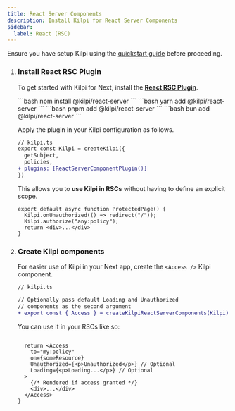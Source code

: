 ```yaml
---
title: React Server Components
description: Install Kilpi for React Server Components
sidebar:
  label: React (RSC)
---
```



Ensure you have setup Kilpi using the [quickstart guide](/getting-started/quickstart) before proceeding.

<Steps>

1.  ### Install React RSC Plugin

    To get started with Kilpi for Next, install the **[React RSC Plugin](/plugins/react-server-components)**.

    <Tabs syncKey="package-manager">
      <TabItem label="npm">
        ```bash
        npm install @kilpi/react-server
        ```
      </TabItem>

      <TabItem label="yarn">
        ```bash
        yarn add @kilpi/react-server
        ```
      </TabItem>

      <TabItem label="pnpm">
        ```bash
        pnpm add @kilpi/react-server
        ```
      </TabItem>

      
      <TabItem label="bun">
        ```bash
        bun add @kilpi/react-server
        ```
      </TabItem>
    </Tabs>

    Apply the plugin in your Kilpi configuration as follows.

    ```diff lang="ts"
    // kilpi.ts
    export const Kilpi = createKilpi({
      getSubject,
      policies,
    + plugins: [ReactServerComponentPlugin()]
    })
    ```

    This allows you to **use Kilpi in RSCs** without having to define an explicit scope.

    ```tsx {2,3}
    export default async function ProtectedPage() {
      Kilpi.onUnauthorized(() => redirect("/"));
      Kilpi.authorize("any:policy");
      return <div>...</div>
    }

2.  ### Create Kilpi components

    For easier use of Kilpi in your Next app, create the `<Access />` Kilpi component.

    ```diff lang="ts"
    // kilpi.ts

    // Optionally pass default Loading and Unauthorized
    // components as the second argument
    + export const { Access } = createKilpiReactServerComponents(Kilpi);
    ```

    You can use it in your RSCs like so:

    ```tsx

      return <Access
        to="my:policy"
        on={someResource}
        Unauthorized={<p>Unauthorized</p>} // Optional
        Loading={<p>Loading...</p>} // Optional  
      >
        {/* Rendered if access granted */}
        <div>...</div>
      </Access>
    }
</Steps>